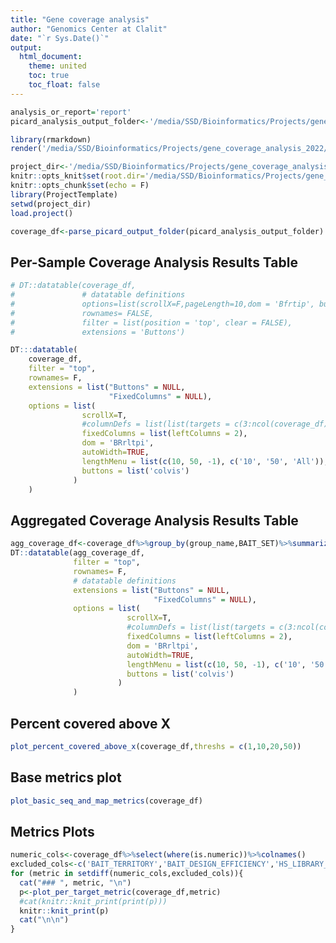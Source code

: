 ```yaml
---
title: "Gene coverage analysis"
author: "Genomics Center at Clalit"
date: "`r Sys.Date()`"
output: 
  html_document:
    theme: united
    toc: true
    toc_float: false
---
```

```r
analysis_or_report='report'
picard_analysis_output_folder<-'/media/SSD/Bioinformatics/Projects/gene_coverage_analysis_2022/output/picard_coverage_analysis_2022-04-03-1'
```


```r
library(rmarkdown)
render('/media/SSD/Bioinformatics/Projects/gene_coverage_analysis_2022/src/picard_coverage_analysis_report.Rmd', output_dir = picard_analysis_output_folder,output_file = glue('picard_coverage_report.{Sys.Date()}.html'),quiet = F)
```

```r

project_dir<-'/media/SSD/Bioinformatics/Projects/gene_coverage_analysis_2022/'
knitr::opts_knit$set(root.dir='/media/SSD/Bioinformatics/Projects/gene_coverage_analysis_2022/')
knitr::opts_chunk$set(echo = F)
library(ProjectTemplate)
setwd(project_dir)
load.project()

```

```r
coverage_df<-parse_picard_output_folder(picard_analysis_output_folder)
```

## Per-Sample Coverage Analysis Results Table

```r
# DT::datatable(coverage_df,
#               # datatable definitions
#               options=list(scrollX=F,pageLength=10,dom = 'Bfrtip', buttons = I('colvis')),
#               rownames= FALSE,
#               filter = list(position = 'top', clear = FALSE),
#               extensions = 'Buttons')

DT:::datatable(
    coverage_df,
    filter = "top",
    rownames= F,
    extensions = list("Buttons" = NULL,
                      "FixedColumns" = NULL),
    options = list(
                scrollX=T,
                #columnDefs = list(list(targets = c(3:ncol(coverage_df)-1), visible = FALSE)),
                fixedColumns = list(leftColumns = 2),
                dom = 'BRrltpi',
                autoWidth=TRUE,
                lengthMenu = list(c(10, 50, -1), c('10', '50', 'All')),
                buttons = list('colvis')
              )
    )


```

## Aggregated Coverage Analysis Results Table

```r
agg_coverage_df<-coverage_df%>%group_by(group_name,BAIT_SET)%>%summarize(across(where(is.numeric),mean))
DT::datatable(agg_coverage_df,
              filter = "top",
              rownames= F,
              # datatable definitions
              extensions = list("Buttons" = NULL,
                                "FixedColumns" = NULL),
              options = list(
                          scrollX=T,
                          #columnDefs = list(list(targets = c(3:ncol(coverage_df)-1), visible = FALSE)),
                          fixedColumns = list(leftColumns = 2),
                          dom = 'BRrltpi',
                          autoWidth=TRUE,
                          lengthMenu = list(c(10, 50, -1), c('10', '50', 'All')),
                          buttons = list('colvis')
                        )
              )
```

## Percent covered above X 

```r
plot_percent_covered_above_x(coverage_df,threshs = c(1,10,20,50))
```

## Base metrics plot

```r
plot_basic_seq_and_map_metrics(coverage_df)
```

## Metrics Plots {.tabset}

```r
numeric_cols<-coverage_df%>%select(where(is.numeric))%>%colnames()
excluded_cols<-c('BAIT_TERRITORY','BAIT_DESIGN_EFFICIENCY','HS_LIBRARY_SIZE','GENOME_SIZE','TARGET_TERRITORY')
for (metric in setdiff(numeric_cols,excluded_cols)){
  cat("### ", metric, "\n")
  p<-plot_per_target_metric(coverage_df,metric)
  #cat(knitr::knit_print(print(p)))
  knitr::knit_print(p)
  cat("\n\n")
}
```
